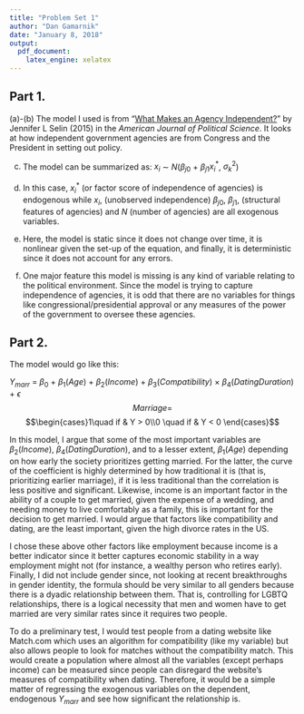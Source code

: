 ```yaml
---
title: "Problem Set 1"
author: "Dan Gamarnik"
date: "January 8, 2018"
output: 
  pdf_document: 
    latex_engine: xelatex
---
```

## Part 1.

(a)-(b) The model I used is from "[What Makes an Agency Independent?](http://onlinelibrary.wiley.com/doi/10.1111/ajps.12161/abstract)" by Jennifer L Selin (2015) in the *American Journal of Political Science*. It looks at how independent government agencies are from Congress and the President in setting out policy. 


(c) The model can be summarized as: $x_i$ $\sim$ $N$($\beta$$_j$$_0$ + $\beta$$_j$$_1$$x^\ast_i$, $\sigma^2_k$) 


(d) In this case, $x^\ast_i$ (or factor score of independence of agencies) is endogenous while $x_i$, (unobserved independence) $\beta$$_j$$_0$,  $\beta$$_j$$_1$, (structural features of agencies) and $N$ (number of agencies) are all exogenous variables.        

(e) Here, the model is static since it does not change over time, it is nonlinear given the set-up of the equation, and finally, it is deterministic since it does not account for any errors. 

(f) One major feature this model is missing is any kind of variable relating to the political environment. Since the model is trying to capture independence of agencies, it is odd that there are no variables for things like congressional/presidential approval or any measures of the power of the government to oversee these agencies.   

## Part 2.

The model would go like this:

$Y$$_m$$_a$$_r$$_r$ = $\beta_0$ + $\beta_1(Age)$ + $\beta_2(Income)$ + $\beta_3(Compatibility)$ $\times\ $$\beta_4(DatingDuration)$ + 
$\epsilon$ 
$$Marriage = $$ $$\begin{cases}1\quad if & Y > 0\\0 \quad if & Y < 0 \end{cases}$$


In this model, I argue that some of the most important variables are $\beta_2(Income)$, $\beta_4(DatingDuration)$, and to a lesser extent, $\beta_1(Age)$ depending on how early the society prioritizes getting married. For the latter, the curve of the coefficient is highly determined by how traditional it is (that is, prioritizing earlier marriage), if it is less traditional than the correlation is less positive and significant. Likewise, income is an important factor in the ability of a couple to get married, given the expense of a wedding, and needing money to live comfortably as a family, this is important for the decision to get married. I would argue that factors like compatibility and dating, are the least important, given the high divorce rates in the US. 

I chose these above other factors like employment because income is a better indicator since it better captures economic stability in a way employment might not (for instance, a wealthy person who retires early). Finally, I did not include gender since, not looking at recent breakthroughs in gender identity, the formula should be very similar to all genders because there is a dyadic relationship between them. That is, controlling for LGBTQ relationships, there is a logical necessity that men and women have to get married are very similar rates since it requires two people. 

To do a preliminary test, I would test people from a dating website like Match.com which uses an algorithm for compatibility (like my variable) but also allows people to look for matches without the compatibility match. This would create a population where almost all the variables (except perhaps income) can be measured since people can disregard the website's measures of compatibility when dating. Therefore, it would be a simple matter of regressing the exogenous variables on the dependent, endogenous $Y$$_m$$_a$$_r$$_r$ and see how significant the relationship is.     













